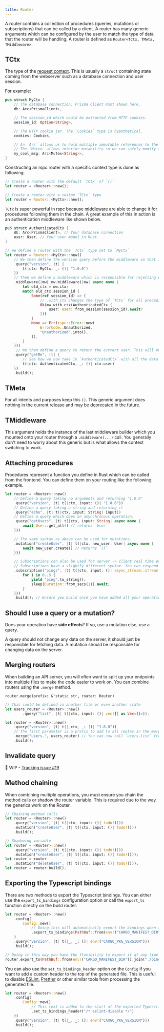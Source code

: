 ```yaml
---
title: Router
---
```


A router contains a collection of procedures (queries, mutations or subscriptions) that can be called by a client. A router has many generic arguments which can be configured by the user to match the type of data that the router will be handling. A router is defined as `Router<TCtx, TMeta, TMiddleware>`.

## TCtx

The type of the [request context](/server/concepts#request-context). This is usually a `struct` containing state coming from the webserver such as a database connection and user session.

For example:

```rs copy filename="src/main.rs"
pub struct MyCtx {
    // The database connection. Prisma Client Rust shown here.
    db: Arc<PrismaClient>,

    // The session_id which could be extracted from HTTP cookies.
    session_id: Option<String>,

    // The HTTP cookie jar. The `Cookies` type is hypothetical.
    cookies: Cookies,

    // An `Arc` allows us to hold multiple immutable references to the message.
    // The `Mutex` allows interior mutability so we can safely modify the string from a immutable reference.
    my_cool_msg: Arc<Mutex<String>>,
}
```

Constructing an rspc router with a specific context type is done as following.

```rs copy filename="src/main.rs"
// Create a router with the default `TCtx` of `()`
let router = <Router>::new();

// Create a router with a custom `TCtx` type
let router = Router::<MyCtx>::new();
```

`TCtx` is super powerful in rspc because [middleware](/server/middleware) are able to change it for procedures following them in the chain. A great example of this in action is an authentication middleware like shown below.

```rs copy filename="src/main.rs"
pub struct AuthenticatedCtx {
    db: Arc<PrismaClient>, // Your database connection
    user: User, // Your user model in Rust.
}

// We define a router with the `TCtx` type set to `MyCtx`
let router = Router::<MyCtx>::new()
    // We then define the version query before the middleware so that it doesn't require authentication.
    .query("version", |t| {
        t(|ctx: MyCtx, _: ()| "1.0.0")
    })
    // Then we define a middleware which is responsible for rejecting unauthorized requests.
    .middleware(|mw| mw.middleware(|mw| async move {
        let old_ctx = mw.ctx;
        match old_ctx.session_id {
            Some(ref session_id) => {
                // .with_ctx changes the type of `TCtx` for all preceding procedures.
                Ok(mw.with_ctx(AuthenticatedCtx {
                    user: User::from_session(session_id).await?
                }))
            }
            None => Err(rspc::Error::new(
                ErrorCode::Unauthorized,
                "Unauthorized".into(),
            )),
        }
    }))
     // We then define a query to return the current user. This will only be called for authenticated users.
    .query("getMe", |t| {
        // See how we now take in `AuthenticatedCtx` with all the data from the middleware
        t(|ctx: AuthenticatedCtx, _: ()| ctx.user)
    })
    .build();
```

## TMeta

For all intents and purposes keep this `()`. This generic argument does nothing in the current release and may be deprecated in the future.

## TMiddleware

This argument holds the instance of the last middleware builder which you mounted onto your router through a `.middleware(...)` call. You generally don't need to worry about this generic but is what allows the context switching to work.

## Attaching procedures

Procedures represent a function you define in Rust which can be called from the frontend. You can define them on your routing like the following example.

```rs copy filename="src/main.rs"
let router = <Router>::new()
    // Define a query taking no arguments and returning "1.0.0"
    .query("version", |t| t(|ctx, input: ()| "1.0.0"))
    // Define a query taking a string and returning it
    .query("echo", |t| t(|ctx, input: String| input))
    // Define a query which does an asynchronous operation.
    .query("getUsers", |t| t(|ctx, input: String| async move {
        await User::get_all() // returns `User`
    }))

    // The same syntax as above can be used for mutations.
    .mutation("createUser", |t| t(|ctx, new_user: User| async move {
        await new_user.create() // Returns `()`
    }))

    // Subscriptions can also be used for server -> client real time events
    // Subscriptions have a slightly different syntax. You can respond with any Rust `Stream` type.
    .subscription("pings", |t| t(|ctx, input: ()| async_stream::stream! {
        for i in 0..5 {
            yield "ping".to_string();
            sleep(Duration::from_secs(1)).await;
        }
    }))
    .build(); // Ensure you build once you have added all your operations.
```

## Should I use a query or a mutation?

Does your operation have **side effects**? If so, use a mutation else, use a query.

A query should not change any data on the server, it should just be responsible for fetching data. A mutation should be responsible for changing data on the server.

## Merging routers

When building an API server, you will often want to split up your endpoints into multiple files to make the code easier to work on. You can combine routers using the `.merge` method.

`router.merge(prefix: &'static str, router: Router)`

```rs copy filename="src/main.rs"
// This could be defined in another file or even another crate
let users_router = <Router>::new()
        .query("list", |t| t(|ctx, input: ()| vec![] as Vec<()>));

let router = <Router>::new()
    .query("version", |t| t(|_ctx, _: ()| "1.0.0"))
    // The first parameter is a prefix to add to all routes in the merged router.
    .merge("users.", users_router) // You can now call `users.list` from your frontend.
    .build();
```

## Invalidate query

🚧 WIP - [Tracking issue #19](https://github.com/oscartbeaumont/rspc/issues/19)

## Method chaining

When combining multiple operations, you must ensure you chain the method calls or shadow the router variable. This is required due to the way the generics work on the Router.

```rs copy filename="src/main.rs"
// Chaining method calls
let router = <Router>::new()
    .query("version", |t| t(|ctx, input: ()| todo!()))
    .mutation("createUser", |t| t(|ctx, input: ()| todo!()))
    .build();

// Shadowing variable
let router = <Router>::new()
    .query("version", |t| t(|ctx, input: ()| todo!()))
    .mutation("createUser", |t| t(|ctx, input: ()| todo!()));
let router = router
    .mutation("deleteUser", |t| t(|ctx, input: ()| todo!()));
let router = router.build();
```

## Exporting the Typescript bindings

There are two methods to export the Typescript bindings. You can either use the `export_ts_bindings` configuration option or call the `export_ts` function directly on the build router.

```rs copy filename="src/main.rs"
let router = <Router>::new()
    .config(
        Config::new()
            // Doing this will automatically export the bindings when the `build` function is called.
            .export_ts_bindings(PathBuf::from(env!("CARGO_MANIFEST_DIR")).join("./bindings.ts"))
    )
    .query("version", |t| t(|_, _: ()| env!("CARGO_PKG_VERSION")))
    .build();

// Doing it this way you have the flexibility to export it at any time and to wheerever you want.
router.export_ts(PathBuf::from(env!("CARGO_MANIFEST_DIR")).join("./bindings.ts")).unwrap();
```

You can also use the `set_ts_bindings_header` option on the `Config` if you want to add a custom header to the top of the generated file. This is useful to disable [ESLint](https://eslint.org), [Prettier](https://prettier.io) or other similar tools from processing the generated file.

```rs copy filename="src/main.rs"
let router = <Router>::new()
    .config(
        Config::new()
            // This text is added to the start of the exported Typescript file.
            .set_ts_bindings_header("/* eslint-disable */")
    ))
    .query("version", |t| t(|_, _: ()| env!("CARGO_PKG_VERSION")))
    .build();
```
